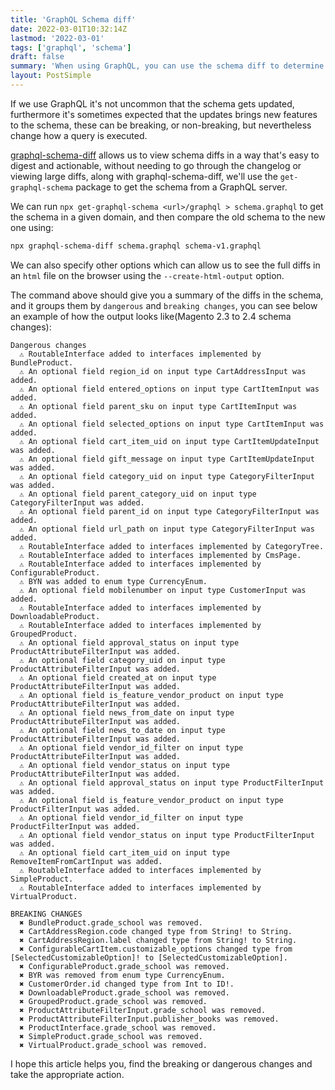 ```yaml
---
title: 'GraphQL Schema diff'
date: 2022-03-01T10:32:14Z
lastmod: '2022-03-01'
tags: ['graphql', 'schema']
draft: false
summary: 'When using GraphQL, you can use the schema diff to determine if a change to the schema will break existing queries.'
layout: PostSimple
---
```


If we use GraphQL it's not uncommon that the schema gets updated, furthermore it's sometimes expected that the updates
brings new features to the schema, these can be breaking, or non-breaking, but nevertheless change how a query is executed.

[graphql-schema-diff](https://www.npmjs.com/package/graphql-schema-diff) allows us to view schema diffs in a way that's easy to
digest and actionable, without needing to go through the changelog or viewing large diffs, along with graphql-schema-diff, we'll
use the `get-graphql-schema` package to get the schema from a GraphQL server.

We can run `npx get-graphql-schema <url>/graphql > schema.graphql` to get the schema in a given domain, and then compare the old
schema to the new one using:

```sh
npx graphql-schema-diff schema.graphql schema-v1.graphql
```

We can also specify other options which can allow us to see the full diffs in an `html` file on the browser using the
`--create-html-output` option.

The command above should give you a summary of the diffs in the schema, and it groups them by `dangerous` and `breaking changes`,
you can see below an example of how the output looks like(Magento 2.3 to 2.4 schema changes):

```
Dangerous changes
  ⚠ RoutableInterface added to interfaces implemented by BundleProduct.
  ⚠ An optional field region_id on input type CartAddressInput was added.
  ⚠ An optional field entered_options on input type CartItemInput was added.
  ⚠ An optional field parent_sku on input type CartItemInput was added.
  ⚠ An optional field selected_options on input type CartItemInput was added.
  ⚠ An optional field cart_item_uid on input type CartItemUpdateInput was added.
  ⚠ An optional field gift_message on input type CartItemUpdateInput was added.
  ⚠ An optional field category_uid on input type CategoryFilterInput was added.
  ⚠ An optional field parent_category_uid on input type CategoryFilterInput was added.
  ⚠ An optional field parent_id on input type CategoryFilterInput was added.
  ⚠ An optional field url_path on input type CategoryFilterInput was added.
  ⚠ RoutableInterface added to interfaces implemented by CategoryTree.
  ⚠ RoutableInterface added to interfaces implemented by CmsPage.
  ⚠ RoutableInterface added to interfaces implemented by ConfigurableProduct.
  ⚠ BYN was added to enum type CurrencyEnum.
  ⚠ An optional field mobilenumber on input type CustomerInput was added.
  ⚠ RoutableInterface added to interfaces implemented by DownloadableProduct.
  ⚠ RoutableInterface added to interfaces implemented by GroupedProduct.
  ⚠ An optional field approval_status on input type ProductAttributeFilterInput was added.
  ⚠ An optional field category_uid on input type ProductAttributeFilterInput was added.
  ⚠ An optional field created_at on input type ProductAttributeFilterInput was added.
  ⚠ An optional field is_feature_vendor_product on input type ProductAttributeFilterInput was added.
  ⚠ An optional field news_from_date on input type ProductAttributeFilterInput was added.
  ⚠ An optional field news_to_date on input type ProductAttributeFilterInput was added.
  ⚠ An optional field vendor_id_filter on input type ProductAttributeFilterInput was added.
  ⚠ An optional field vendor_status on input type ProductAttributeFilterInput was added.
  ⚠ An optional field approval_status on input type ProductFilterInput was added.
  ⚠ An optional field is_feature_vendor_product on input type ProductFilterInput was added.
  ⚠ An optional field vendor_id_filter on input type ProductFilterInput was added.
  ⚠ An optional field vendor_status on input type ProductFilterInput was added.
  ⚠ An optional field cart_item_uid on input type RemoveItemFromCartInput was added.
  ⚠ RoutableInterface added to interfaces implemented by SimpleProduct.
  ⚠ RoutableInterface added to interfaces implemented by VirtualProduct.

BREAKING CHANGES
  ✖ BundleProduct.grade_school was removed.
  ✖ CartAddressRegion.code changed type from String! to String.
  ✖ CartAddressRegion.label changed type from String! to String.
  ✖ ConfigurableCartItem.customizable_options changed type from [SelectedCustomizableOption]! to [SelectedCustomizableOption].
  ✖ ConfigurableProduct.grade_school was removed.
  ✖ BYR was removed from enum type CurrencyEnum.
  ✖ CustomerOrder.id changed type from Int to ID!.
  ✖ DownloadableProduct.grade_school was removed.
  ✖ GroupedProduct.grade_school was removed.
  ✖ ProductAttributeFilterInput.grade_school was removed.
  ✖ ProductAttributeFilterInput.publisher_books was removed.
  ✖ ProductInterface.grade_school was removed.
  ✖ SimpleProduct.grade_school was removed.
  ✖ VirtualProduct.grade_school was removed.
```

I hope this article helps you, find the breaking or dangerous changes and take the appropriate action.
